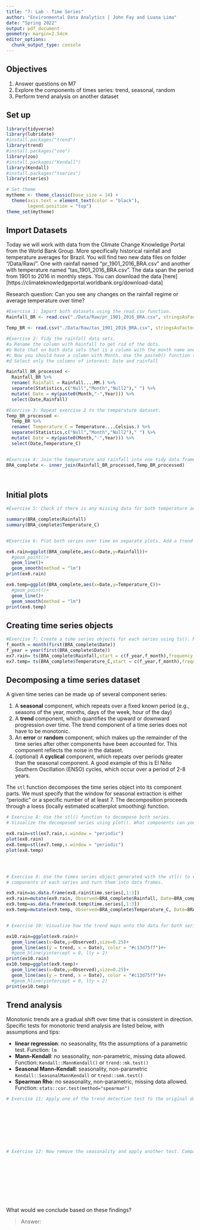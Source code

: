 ```yaml
---
title: "7: Lab - Time Series"
author: "Environmental Data Analytics | John Fay and Luana Lima"
date: "Spring 2022"
output: pdf_document
geometry: margin=2.54cm
editor_options: 
  chunk_output_type: console
---
```


## Objectives
1. Answer questions on M7
2. Explore the components of times series: trend, seasonal, random
3. Perform trend analysis on another dataset

## Set up

```r

library(tidyverse)
library(lubridate)
#install.packages("trend")
library(trend)
#install.packages("zoo")
library(zoo)
#install.packages("Kendall")
library(Kendall)
#install.packages("tseries")
library(tseries)

# Set theme
mytheme <- theme_classic(base_size = 14) +
  theme(axis.text = element_text(color = "black"), 
        legend.position = "top")
theme_set(mytheme)
```

## Import Datasets

Today we will work with data from the Climate Change Knowledge Portal from the World Bank Group. More specifically historical rainfall and temperature averages for Brazil. You will find two new data files on folder "/Data/Raw/". One with rainfall named "pr_1901_2016_BRA.csv" and another with temperature named "tas_1901_2016_BRA.csv". The data span the period from 1901 to 2016 in monthly steps. You can download the data [here][https://climateknowledgeportal.worldbank.org/download-data]

Research question: Can you see any changes on the rainfall regime or average temperature over time?

```r
#Exercise 1: Import both datasets using the read.csv function.
Rainfall_BR <- read.csv("./Data/Raw/pr_1901_2016_BRA.csv", stringsAsFactors = TRUE)

Temp_BR <- read.csv("./Data/Raw/tas_1901_2016_BRA.csv", stringsAsFactors = TRUE)

#Exercise 2: Tidy the rainfall data sets.
#a Rename the column with Rainfall to get rid of the dots.
#b Note that on both data sets that is a column with the month name and average. Convert it to a Month column by separating the string, i.e., month in one column and the word "Average" on another. Hint: use the separate() function in the pipe.
#c Now you should have a column with Month. Use the paste0() function to paste month and year together and create a date object.
#d Select only the columns of interest: Date and rainfall

Rainfall_BR_processed <-
  Rainfall_BR %>% 
  rename( Rainfall = Rainfall....MM.) %>% 
  separate(Statistics,c("Null","Month","Null2")," ") %>% 
  mutate( Date = my(paste0(Month,"-",Year))) %>% 
  select(Date,Rainfall)

#Exercise 3: Repeat exercise 2 to the temperature dataset.
Temp_BR_processed <-
  Temp_BR %>% 
  rename( Temperature_C = Temperature....Celsius.) %>% 
  separate(Statistics,c("Null","Month","Null2")," ") %>% 
  mutate( Date = my(paste0(Month,"-",Year))) %>% 
  select(Date,Temperature_C)  


#Exercise 4: Join the temperature and rainfall into one tidy data frame with 3 columns: Date, Rainfall and Temperature.
BRA_complete <- inner_join(Rainfall_BR_processed,Temp_BR_processed)
  
           
```


## Initial plots

```r

#Exercise 5: Check if there is any missing data for both temperature and rainfall series.

summary(BRA_complete$Rainfall)
summary(BRA_complete$Temperature_C)


#Exercise 6: Plot both series over time on separate plots. Add a trend line using geom_smooth(). Can you say something about the trend just by visualizing the data?

ex6.rain=ggplot(BRA_complete,aes(x=Date,y=Rainfall))+
  #geom_point()+
  geom_line()+
  geom_smooth(method = "lm")
print(ex6.rain)

ex6.temp=ggplot(BRA_complete,aes(x=Date,y=Temperature_C))+
  #geom_point()+
  geom_line()+
  geom_smooth(method = "lm")
print(ex6.temp)

```

## Creating time series objects

```r
#Exercise 7: Create a time series objects for each series using ts(). Make sure you specify the starting point and frequency.
f_month = month(first(BRA_complete$Date))
f_year = year(first(BRA_complete$Date))
ex7.rain= ts(BRA_complete$Rainfall,start = c(f_year,f_month),frequency = 12)
ex7.temp= ts(BRA_complete$Temperature_C,start = c(f_year,f_month),frequency = 12)

```


## Decomposing a time series dataset

A given time series can be made up of several component series: 

1. A **seasonal** component, which repeats over a fixed known period (e.g., seasons of the year, months, days of the week, hour of the day)
2. A **trend** component, which quantifies the upward or downward progression over time. The trend component of a time series does not have to be monotonic.
3. An **error** or **random** component, which makes up the remainder of the time series after other components have been accounted for. This component reflects the noise in the dataset. 
4. (optional) A **cyclical** component, which repeats over periods greater than the seasonal component. A good example of this is El Niño Southern Oscillation (ENSO) cycles, which occur over a period of 2-8 years.


The `stl` function decomposes the time series object into its component parts. We must specify that the window for seasonal extraction is either "periodic" or a specific number of at least 7. The decomposition proceeds through a loess (locally estimated scatterplot smoothing) function.

```r

# Exercise 8: Use the stl() function to decompose both series. 
# Visualize the decomposed series using plot(). What components can you identify?

ex8.rain=stl(ex7.rain,s.window = "periodic")
plot(ex8.rain)
ex8.temp=stl(ex7.temp,s.window = "periodic")
plot(ex8.temp)




# Exercise 9: Use the times series object generated with the stl() to extract the 
# components of each series and turn them into data frames.

ex9.rain=as.data.frame(ex8.rain$time.series[,1:3])
ex9.rain=mutate(ex9.rain, Observed=BRA_complete$Rainfall, Date=BRA_complete$Date)
ex9.temp=as.data.frame(ex8.temp$time.series[,1:3])
ex9.temp=mutate(ex9.temp, Observed=BRA_complete$Temperature_C, Date=BRA_complete$Date)


# Exercise 10: Visualize how the trend maps onto the data for both series

ex10.rain=ggplot(ex9.rain)+
  geom_line(aes(x=Date,y=Observed),size=0.25)+
  geom_line(aes(y = trend, x = Date), color = "#c13d75ff")#+
  #geom_hline(yintercept = 0, lty = 2)
print(ex10.rain)
ex10.temp=ggplot(ex9.temp)+
  geom_line(aes(x=Date,y=Observed),size=0.25)+
  geom_line(aes(y = trend, x = Date), color = "#c13d75ff")#+
  #geom_hline(yintercept = 0, lty = 2)
print(ex10.temp)


```


## Trend analysis

Monotonic trends are a gradual shift over time that is consistent in direction. Specific tests for monotonic trend analysis are listed below, with assumptions and tips: 

* **linear regression**: no seasonality, fits the assumptions of a parametric test. Function: `lm`
* **Mann-Kendall**: no seasonality, non-parametric, missing data allowed. Function: `Kendall::MannKendall()` or `trend::mk.test()`
* **Seasonal Mann-Kendall**: seasonality, non-parametric `Kendall::SeasonalMannKendall` or `trend::smk.test()`
* **Spearman Rho**: no seasonality, non-parametric, missing data allowed. Function: `stats::cor.test(method="spearman")`


```r

# Exercise 11: Apply one of the trend detection test to the original data set. Remember that the data has seasonal component, which test can be applied in this case?









# Exercise 12: Now remove the seasonality and apply another test. Compare the results with what you obtained on Exercise 9.











```

What would we conclude based on these findings? 

> Answer:


